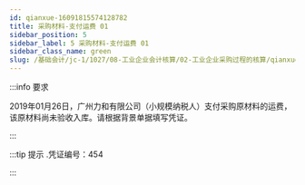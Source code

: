 ---
id: qianxue-16091815574128782
title: 采购材料-支付运费 01
sidebar_position: 5
sidebar_label: 5 采购材料-支付运费 01
sidebar_class_name: green
slug: /基础会计/jc-1/1027/08-工业企业会计核算/02-工业企业采购过程的核算/qianxue-1609181235058373397/qianxue-16091815574128782/采购材料-支付运费 01
---

:::info 要求

2019年01月26日，广州力和有限公司（小规模纳税人）支付采购原材料的运费，该原材料尚未验收入库。请根据背景单据填写凭证。

:::

:::tip 提示
  .凭证编号：454 
:::
